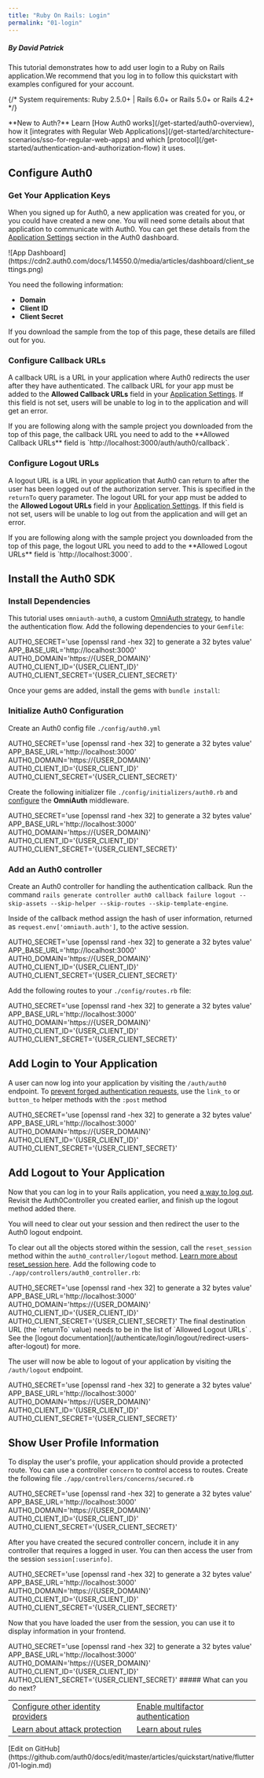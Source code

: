 ```yaml
---
title: "Ruby On Rails: Login"
permalink: "01-login"
---
```


##### By David Patrick

This tutorial demonstrates how to add user login to a Ruby on Rails application.We recommend that you log in to follow this quickstart with examples configured for your account.

{/* <Card title="View on Github" href="https://github.com/auth0-samples/auth0-rubyonrails-sample/tree/master/sample" icon="github">
System requirements: Ruby 2.5.0+ | Rails 6.0+ or Rails 5.0+ or Rails 4.2+
</Card> */}

<Info>
**New to Auth?** Learn [How Auth0 works](/get-started/auth0-overview), how it [integrates with Regular Web Applications](/get-started/architecture-scenarios/sso-for-regular-web-apps) and which [protocol](/get-started/authentication-and-authorization-flow) it uses.
</Info>

## Configure Auth0

### Get Your Application Keys

When you signed up for Auth0, a new application was created for you, or you could have created a new one. You will need some details about that application to communicate with Auth0. You can get these details from the [Application Settings](https://manage.auth0.com/#/applications) section in the Auth0 dashboard.

<Frame>![App Dashboard](https://cdn2.auth0.com/docs/1.14550.0/media/articles/dashboard/client_settings.png)</Frame>

You need the following information:

* **Domain**
* **Client ID**
* **Client Secret**

<Info>
If you download the sample from the top of this page, these details are filled out for you.
</Info>

### Configure Callback URLs

A callback URL is a URL in your application where Auth0 redirects the user after they have authenticated. The callback URL for your app must be added to the **Allowed Callback URLs** field in your [Application Settings](https://manage.auth0.com/#/applications). If this field is not set, users will be unable to log in to the application and will get an error.

<Info>
If you are following along with the sample project you downloaded from the top of this page, the callback URL you need to add to the **Allowed Callback URLs** field is `http://localhost:3000/auth/auth0/callback`.
</Info>

### Configure Logout URLs

A logout URL is a URL in your application that Auth0 can return to after the user has been logged out of the authorization server. This is specified in the `returnTo` query parameter. The logout URL for your app must be added to the **Allowed Logout URLs** field in your [Application Settings](https://manage.auth0.com/#/applications). If this field is not set, users will be unable to log out from the application and will get an error.

<Info>
If you are following along with the sample project you downloaded from the top of this page, the logout URL you need to add to the **Allowed Logout URLs** field is `http://localhost:3000`.
</Info>

## Install the Auth0 SDK

### Install Dependencies

This tutorial uses `omniauth-auth0`, a custom [OmniAuth strategy](https://github.com/intridea/omniauth#omniauth-standardized-multi-provider-authentication), to handle the authentication flow. Add the following dependencies to your `Gemfile`:

<AuthCodeBlock icon="file-code" language="bash" lines="true">
AUTH0_SECRET='use [openssl rand -hex 32] to generate a 32 bytes value'
APP_BASE_URL='http://localhost:3000'
AUTH0_DOMAIN='https://{USER_DOMAIN}'
AUTH0_CLIENT_ID='{USER_CLIENT_ID}'
AUTH0_CLIENT_SECRET='{USER_CLIENT_SECRET}'
</AuthCodeBlock>






Once your gems are added, install the gems with `bundle install`:

### Initialize Auth0 Configuration

Create an Auth0 config file `./config/auth0.yml`

<AuthCodeBlock icon="file-code" language="yml" lines="true">
AUTH0_SECRET='use [openssl rand -hex 32] to generate a 32 bytes value'
APP_BASE_URL='http://localhost:3000'
AUTH0_DOMAIN='https://{USER_DOMAIN}'
AUTH0_CLIENT_ID='{USER_CLIENT_ID}'
AUTH0_CLIENT_SECRET='{USER_CLIENT_SECRET}'
</AuthCodeBlock>






Create the following initializer file `./config/initializers/auth0.rb` and [configure](https://github.com/auth0/omniauth-auth0/blob/master/EXAMPLES.md#send-additional-authentication-parameters) the **OmniAuth** middleware.

<AuthCodeBlock icon="file-code" language="rb" lines="true">
AUTH0_SECRET='use [openssl rand -hex 32] to generate a 32 bytes value'
APP_BASE_URL='http://localhost:3000'
AUTH0_DOMAIN='https://{USER_DOMAIN}'
AUTH0_CLIENT_ID='{USER_CLIENT_ID}'
AUTH0_CLIENT_SECRET='{USER_CLIENT_SECRET}'
</AuthCodeBlock>






### Add an Auth0 controller

Create an Auth0 controller for handling the authentication callback. Run the command `rails generate controller auth0 callback failure logout --skip-assets --skip-helper --skip-routes --skip-template-engine`.

Inside of the callback method assign the hash of user information, returned as `request.env['omniauth.auth']`, to the active session.

<AuthCodeBlock icon="file-code" language="rb" lines="true">
AUTH0_SECRET='use [openssl rand -hex 32] to generate a 32 bytes value'
APP_BASE_URL='http://localhost:3000'
AUTH0_DOMAIN='https://{USER_DOMAIN}'
AUTH0_CLIENT_ID='{USER_CLIENT_ID}'
AUTH0_CLIENT_SECRET='{USER_CLIENT_SECRET}'
</AuthCodeBlock>






Add the following routes to your `./config/routes.rb` file:

<AuthCodeBlock icon="file-code" language="rb" lines="true">
AUTH0_SECRET='use [openssl rand -hex 32] to generate a 32 bytes value'
APP_BASE_URL='http://localhost:3000'
AUTH0_DOMAIN='https://{USER_DOMAIN}'
AUTH0_CLIENT_ID='{USER_CLIENT_ID}'
AUTH0_CLIENT_SECRET='{USER_CLIENT_SECRET}'
</AuthCodeBlock>






## Add Login to Your Application

A user can now log into your application by visiting the `/auth/auth0` endpoint.
<Warning>
To [prevent forged authentication requests](https://github.com/cookpad/omniauth-rails_csrf_protection), use the `link_to` or `button_to` helper methods with the `:post` method
</Warning>

<AuthCodeBlock icon="file-code" language="erb" lines="true">
AUTH0_SECRET='use [openssl rand -hex 32] to generate a 32 bytes value'
APP_BASE_URL='http://localhost:3000'
AUTH0_DOMAIN='https://{USER_DOMAIN}'
AUTH0_CLIENT_ID='{USER_CLIENT_ID}'
AUTH0_CLIENT_SECRET='{USER_CLIENT_SECRET}'
</AuthCodeBlock>






## Add Logout to Your Application

Now that you can log in to your Rails application, you need [a way to log out](https://auth0.com/docs/logout/guides/logout-auth0). Revisit the Auth0Controller you created earlier, and finish up the logout method added there.

You will need to clear out your session and then redirect the user to the Auth0 logout endpoint.

To clear out all the objects stored within the session, call the `reset_session` method within the `auth0_controller/logout` method. [Learn more about reset_session here](http://api.rubyonrails.org/classes/ActionController/Base.html#M000668). Add the following code to `./app/controllers/auth0_controller.rb`:

<AuthCodeBlock icon="file-code" language="rb" lines="true">
AUTH0_SECRET='use [openssl rand -hex 32] to generate a 32 bytes value'
APP_BASE_URL='http://localhost:3000'
AUTH0_DOMAIN='https://{USER_DOMAIN}'
AUTH0_CLIENT_ID='{USER_CLIENT_ID}'
AUTH0_CLIENT_SECRET='{USER_CLIENT_SECRET}'
</AuthCodeBlock>





<Info>
The final destination URL (the `returnTo` value) needs to be in the list of `Allowed Logout URLs` . See the [logout documentation](/authenticate/login/logout/redirect-users-after-logout) for more.
</Info>

The user will now be able to logout of your application by visiting the `/auth/logout` endpoint.

<AuthCodeBlock icon="file-code" language="erb" lines="true">
AUTH0_SECRET='use [openssl rand -hex 32] to generate a 32 bytes value'
APP_BASE_URL='http://localhost:3000'
AUTH0_DOMAIN='https://{USER_DOMAIN}'
AUTH0_CLIENT_ID='{USER_CLIENT_ID}'
AUTH0_CLIENT_SECRET='{USER_CLIENT_SECRET}'
</AuthCodeBlock>






## Show User Profile Information

To display the user's profile, your application should provide a protected route. You can use a controller `concern` to control access to routes. Create the following file `./app/controllers/concerns/secured.rb`

<AuthCodeBlock icon="file-code" language="rb" lines="true">
AUTH0_SECRET='use [openssl rand -hex 32] to generate a 32 bytes value'
APP_BASE_URL='http://localhost:3000'
AUTH0_DOMAIN='https://{USER_DOMAIN}'
AUTH0_CLIENT_ID='{USER_CLIENT_ID}'
AUTH0_CLIENT_SECRET='{USER_CLIENT_SECRET}'
</AuthCodeBlock>






After you have created the secured controller concern, include it in any controller that requires a logged in user. You can then access the user from the session `session[:userinfo]`.

<AuthCodeBlock icon="file-code" language="rb" lines="true">
AUTH0_SECRET='use [openssl rand -hex 32] to generate a 32 bytes value'
APP_BASE_URL='http://localhost:3000'
AUTH0_DOMAIN='https://{USER_DOMAIN}'
AUTH0_CLIENT_ID='{USER_CLIENT_ID}'
AUTH0_CLIENT_SECRET='{USER_CLIENT_SECRET}'
</AuthCodeBlock>






Now that you have loaded the user from the session, you can use it to display information in your frontend.

<AuthCodeBlock icon="file-code" language="erb" lines="true">
AUTH0_SECRET='use [openssl rand -hex 32] to generate a 32 bytes value'
APP_BASE_URL='http://localhost:3000'
AUTH0_DOMAIN='https://{USER_DOMAIN}'
AUTH0_CLIENT_ID='{USER_CLIENT_ID}'
AUTH0_CLIENT_SECRET='{USER_CLIENT_SECRET}'
</AuthCodeBlock>

<Note>
##### What can you do next?
<table>
  <tr>
    <td><a href="/authenticate/identity-providers">Configure other identity providers</a></td>
    <td><a href="/secure/multi-factor-authentication">Enable multifactor authentication</a></td>
  </tr>
  <tr>
    <td><a href="/secure/attack-protection">Learn about attack protection</a></td>
    <td><a href="/customize/rules">Learn about rules</a></td>
  </tr>
</table>
[Edit on GitHub](https://github.com/auth0/docs/edit/master/articles/quickstart/native/flutter/01-login.md)
</Note>